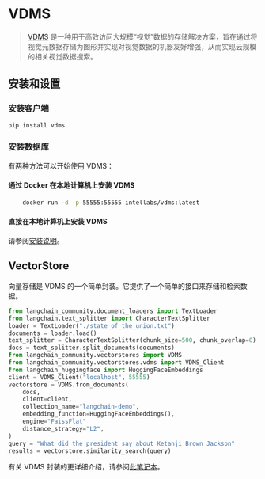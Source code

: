 # VDMS

> [VDMS](https://github.com/IntelLabs/vdms/blob/master/README.md) 是一种用于高效访问大规模“视觉”数据的存储解决方案，旨在通过将视觉元数据存储为图形并实现对视觉数据的机器友好增强，从而实现云规模的相关视觉数据搜索。

## 安装和设置

### 安装客户端

```bash
pip install vdms
```

### 安装数据库

有两种方法可以开始使用 VDMS：

#### 通过 Docker 在本地计算机上安装 VDMS

```bash
    docker run -d -p 55555:55555 intellabs/vdms:latest
```

#### 直接在本地计算机上安装 VDMS

请参阅[安装说明](https://github.com/IntelLabs/vdms/blob/master/INSTALL.md)。

## VectorStore

向量存储是 VDMS 的一个简单封装。它提供了一个简单的接口来存储和检索数据。

```python
from langchain_community.document_loaders import TextLoader
from langchain.text_splitter import CharacterTextSplitter
loader = TextLoader("./state_of_the_union.txt")
documents = loader.load()
text_splitter = CharacterTextSplitter(chunk_size=500, chunk_overlap=0)
docs = text_splitter.split_documents(documents)
from langchain_community.vectorstores import VDMS
from langchain_community.vectorstores.vdms import VDMS_Client
from langchain_huggingface import HuggingFaceEmbeddings
client = VDMS_Client("localhost", 55555)
vectorstore = VDMS.from_documents(
    docs,
    client=client,
    collection_name="langchain-demo",
    embedding_function=HuggingFaceEmbeddings(),
    engine="FaissFlat"
    distance_strategy="L2",
)
query = "What did the president say about Ketanji Brown Jackson"
results = vectorstore.similarity_search(query)
```

有关 VDMS 封装的更详细介绍，请参阅[此笔记本](/docs/integrations/vectorstores/vdms)。